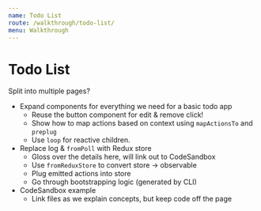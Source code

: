 ```yaml
---
name: Todo List
route: /walkthrough/todo-list/
menu: Walkthrough
---
```


# Todo List

Split into multiple pages?

- Expand components for everything we need for a basic todo app
  - Reuse the button component for edit & remove click!
  - Show how to map actions based on context using `mapActionsTo` and `preplug`
  - Use `loop` for reactive children.
- Replace log & `fromPoll` with Redux store
  - Gloss over the details here, will link out to CodeSandbox
  - Use `fromReduxStore` to convert store -> observable
  - Plug emitted actions into store
  - Go through bootstrapping logic (generated by CLI)
- CodeSandbox example
  - Link files as we explain concepts, but keep code off the page
